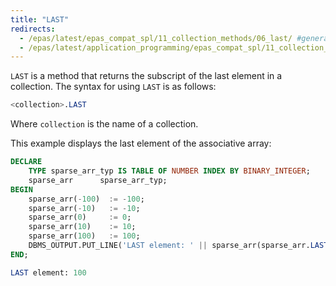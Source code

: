 ```yaml
---
title: "LAST"
redirects:
  - /epas/latest/epas_compat_spl/11_collection_methods/06_last/ #generated for docs/epas/reorg-role-use-case-mode
  - /epas/latest/application_programming/epas_compat_spl/11_collection_methods/06_last/
---
```


<div id="last" class="registered_link"></div>

`LAST` is a method that returns the subscript of the last element in a collection. The syntax for using `LAST` is as follows:

```sql
<collection>.LAST
```

Where `collection` is the name of a collection.

This example displays the last element of the associative array:

```sql
DECLARE
    TYPE sparse_arr_typ IS TABLE OF NUMBER INDEX BY BINARY_INTEGER;
    sparse_arr      sparse_arr_typ;
BEGIN
    sparse_arr(-100)  := -100;
    sparse_arr(-10)   := -10;
    sparse_arr(0)     := 0;
    sparse_arr(10)    := 10;
    sparse_arr(100)   := 100;
    DBMS_OUTPUT.PUT_LINE('LAST element: ' || sparse_arr(sparse_arr.LAST));
END;

LAST element: 100
```
